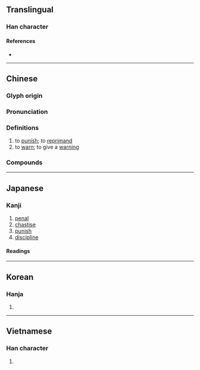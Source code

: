 {{also|惩}}
{{character info/new}}
{{character info|0x2F8B0}}
==Translingual==

===Han character===
{{Han char|rn=61|rad=心|as=15|asj=14|sn=19|snj=18|four=28334|canj=HKP,XHKP|ids=⿱徵心}}

====References====
* {{Han ref|kx=0407.440|dkj=11399|dj=0748.290|hdz=42366.060|uh=61F2|ud=25074|bh=C367|bd=50023}}

----

==Chinese==
{{zh-forms|s=惩}}

===Glyph origin===
{{Han etym}}

===Pronunciation===
{{zh-pron
|m=懲
|c=cing4
|h=pfs=
|md=
|mn=têng
|w=
|mc=y
|oc=y
|cat=v
}}

===Definitions===
{{zh-hanzi}}

# to [[punish]]; to [[reprimand]]
# to [[warn]]; to give a [[warning]]

===Compounds===
{{zh-der|懲罰|懲辦|懲治|嚴懲|勸善懲惡|小懲大誡|嚴懲不貸|撤懲|懲惡勸善|懲忿窒欲|懲羹吹齏|懲勸|扶善懲惡|懲一戒百|懲惡獎善|獎懲|懲處|懲前毖後|懲毖|懲戒|懲戒處分|略施薄懲|旌善懲惡|懲一警百|懲一儆眾|薄懲|重懲|膺懲}}

----

==Japanese==

===Kanji===
{{ja-kanji|grade=c|rs=心15}}

# [[penal]]
# [[chastise]]
# [[punish]]
# [[discipline]]

====Readings====
{{ja-readings
|goon=じょう
|kanon=ちょう
|kun=こ-らす, こ-りる, こ-らしめる
}}

----

==Korean==

===Hanja===
{{ko-hanja|hangeul=징|eumhun=|rv=jing|mr=ching|y=cing}}

# {{defn|lang=ko|sort=心15}}

----

==Vietnamese==

===Han character===
{{vi-readings|rs=心15|hanviet=trừng}}

# {{defn|lang=vi|sort=心15}}